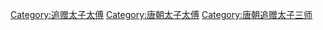 [[Category:追赠太子太傅|Category:追赠太子太傅]]
[[Category:唐朝太子太傅|Category:唐朝太子太傅]]
[[Category:唐朝追赠太子三师|Category:唐朝追赠太子三师]]